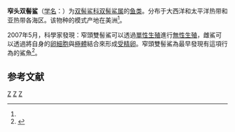 {{Speciesbox 
| taxon = Sphyrna tiburo
| status = EN
| status_system = IUCN3.1
| status_ref = <ref name=iucn>{{cite journal |doi=10.2305/IUCN.UK.2016-2.RLTS.T39387A2921446.en |title=Sphyrna tiburo: Cortés, E., Lowry, D., Bethea, D. & Lowe, C.G |year=2014 }}</ref>
| image = Sphyrna tiburo SI.jpg
| image2 = Sphyrna tiburo SI3.jpg
| binomial_authority = ([[卡尔·林奈|Linnaeus]], 1758)<ref name='id5189'>{{cite web| url =http://www.bioinfo.cn/db05/BjdwSpecies.php?action=view&id=5189| title =窄头双髻鲨| work =《中国动物物种编目数据库》| publisher =中国科学院微生物研究所| author =中国科学院动物研究所| accessdate =2009-04-11| deadurl =yes| archiveurl =https://web.archive.org/web/20160305055056/http://www.bioinfo.cn/db05/BjdwSpecies.php?action=view&id=5189| archivedate =2016-03-05}}</ref>
| range_map = Sphyrna tiburo distribution map.svg
}}

'''窄头双髻鲨'''（[[学名|学名]]：{{lang|la|''Sphyrna tiburo''}}）为[[双髻鲨科|双髻鲨科]][[双髻鲨属|双髻鲨属]]的[[鱼类|鱼类]]。分布于大西洋和太平洋热带和亚热带各海区。该物种的模式产地在美洲<ref name='id5189'/>。

2007年5月，科學家發現：窄頭雙髻鯊可以透過[[單性生殖|單性生殖]]進行[[無性生殖|無性生殖]]，雌鯊可以透過將自身的[[卵細胞|卵細胞]]與[[極體|極體]]結合來形成[[受精卵|受精卵]]。窄頭雙髻鯊為最早發現有這項行為的鯊魚<ref>{{cite journal |last1=Chapman |first1=DD |last2=Shivji |first2=MS |last3=Louis |first3=E |last4=Sommer |first4=J |last5=Fletcher |first5=H |last6=Prodöhl |first6=PA |title=Virgin birth in a hammerhead shark |volume=3 |issue=4 |date=2007-08-22 |journal=[[Biology_Letters|Biology Letters]]  |doi=10.1098/rsbl.2007.0189 |pmc=2390672 |pmid=17519185 |pages=425–7}}</ref>。

== 参考文献 ==
{{reflist}}

{{taxonbar}}

[[Category:双髻鲨科|Z]]
[[Category:1758年描述的魚類|Z]]
[[Category:_卡尔·林奈命名的生物分类|Z]]